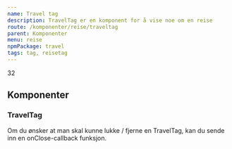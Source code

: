 ```yaml
---
name: Travel tag
description: TravelTag er en komponent for å vise noe om en reise
route: /komponenter/reise/traveltag
parent: Komponenter
menu: reise
npmPackage: travel
tags: tag, reisetag
---
```



<PageHeader />

<Playground props={traveltag}>
  <TravelTag transport="bus">32</TravelTag>
</Playground>

## Komponenter

### TravelTag

<ImportStatement imports="TravelTag" />

<Props of={TravelTag} />

Om du ønsker at man skal kunne lukke / fjerne en TravelTag, kan du sende inn en onClose-callback funksjon.
